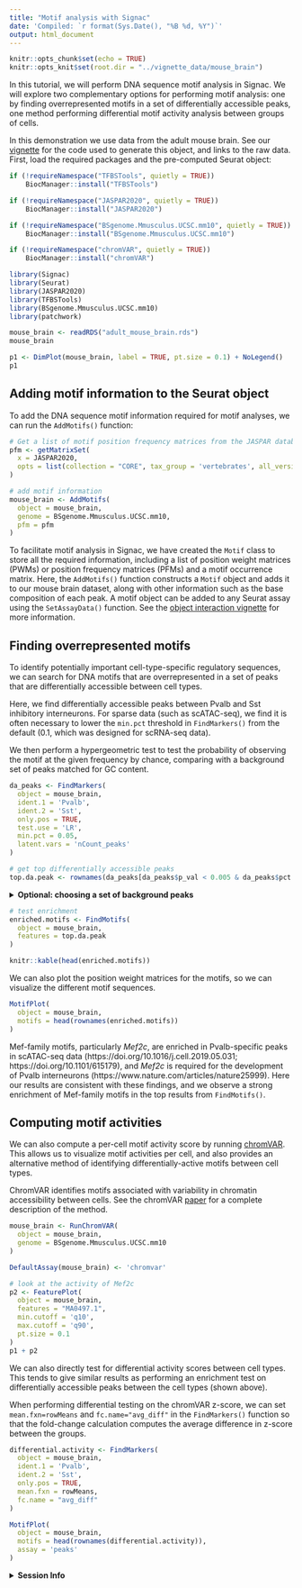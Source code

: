 ```yaml
---
title: "Motif analysis with Signac"
date: 'Compiled: `r format(Sys.Date(), "%B %d, %Y")`'
output: html_document
---
```


```r
knitr::opts_chunk$set(echo = TRUE)
knitr::opts_knit$set(root.dir = "../vignette_data/mouse_brain")
```

In this tutorial, we will perform DNA sequence motif analysis in Signac. We will
explore two complementary options for performing motif analysis: one by finding
overrepresented motifs in a set of differentially accessible peaks, one method
performing differential motif activity analysis between groups of cells.

In this demonstration we use data from the adult mouse brain. See our
[vignette](mouse_brain_vignette.html) for the code used to generate this object,
and links to the raw data. First, load the required packages and the
pre-computed Seurat object:

```r
if (!requireNamespace("TFBSTools", quietly = TRUE))
    BiocManager::install("TFBSTools")

if (!requireNamespace("JASPAR2020", quietly = TRUE))
    BiocManager::install("JASPAR2020")

if (!requireNamespace("BSgenome.Mmusculus.UCSC.mm10", quietly = TRUE))
    BiocManager::install("BSgenome.Mmusculus.UCSC.mm10")

if (!requireNamespace("chromVAR", quietly = TRUE))
    BiocManager::install("chromVAR")
```

```r
library(Signac)
library(Seurat)
library(JASPAR2020)
library(TFBSTools)
library(BSgenome.Mmusculus.UCSC.mm10)
library(patchwork)
```

```r
mouse_brain <- readRDS("adult_mouse_brain.rds")
mouse_brain
```

```r
p1 <- DimPlot(mouse_brain, label = TRUE, pt.size = 0.1) + NoLegend()
p1
```

## Adding motif information to the Seurat object

To add the DNA sequence motif information required for motif analyses, we can
run the `AddMotifs()` function:

```r
# Get a list of motif position frequency matrices from the JASPAR database
pfm <- getMatrixSet(
  x = JASPAR2020,
  opts = list(collection = "CORE", tax_group = 'vertebrates', all_versions = FALSE)
)

# add motif information
mouse_brain <- AddMotifs(
  object = mouse_brain,
  genome = BSgenome.Mmusculus.UCSC.mm10,
  pfm = pfm
)
```

To facilitate motif analysis in Signac, we have created the `Motif` class to
store all the required information, including a list of position weight matrices
(PWMs) or position frequency matrices (PFMs) and a motif occurrence matrix.
Here, the `AddMotifs()` function constructs a `Motif` object and adds it to our
mouse brain dataset, along with other information such as the base composition
of each peak. A motif object can be added to any Seurat assay using the `SetAssayData()`
function. See the [object interaction vignette](data_structures.html) for
more information.

## Finding overrepresented motifs

To identify potentially important cell-type-specific regulatory sequences, we
can search for DNA motifs that are overrepresented in a set of peaks that are
differentially accessible between cell types.

Here, we find differentially accessible peaks between Pvalb and Sst inhibitory
interneurons. For sparse data (such as scATAC-seq), we find it is often necessary
to lower the `min.pct` threshold in `FindMarkers()` from the default (0.1, which
was designed for scRNA-seq data). 

We then perform a hypergeometric test to test the probability of
observing the motif at the given frequency by chance, comparing with a
background set of peaks matched for GC content. 

```r
da_peaks <- FindMarkers(
  object = mouse_brain,
  ident.1 = 'Pvalb',
  ident.2 = 'Sst',
  only.pos = TRUE,
  test.use = 'LR',
  min.pct = 0.05,
  latent.vars = 'nCount_peaks'
)

# get top differentially accessible peaks
top.da.peak <- rownames(da_peaks[da_peaks$p_val < 0.005 & da_peaks$pct.1 > 0.2, ])
```

<details>
  <summary>**Optional: choosing a set of background peaks**</summary>
  
Matching the set of background peaks is essential when finding enriched DNA
sequence motifs. By default, we choose a set of peaks matched for GC content,
but it can be sometimes be beneficial to further restrict the background peaks
to those that are accessible in the groups of cells compared when finding
differentially accessible peaks.

The `AccessiblePeaks()` function can be used to find a set of peaks that are 
open in a subset of cells. We can use this function to first restrict the set
of possible background peaks to those peaks that were open in the set of cells
compared in `FindMarkers()`, and then create a GC-content-matched set of peaks
from this larger set using `MatchRegionStats()`.

```r
# find peaks open in Pvalb or Sst cells
open.peaks <- AccessiblePeaks(mouse_brain, idents = c("Pvalb", "Sst"))

# match the overall GC content in the peak set
meta.feature <- GetAssayData(mouse_brain, assay = "peaks", layer = "meta.features")
peaks.matched <- MatchRegionStats(
  meta.feature = meta.feature[open.peaks, ],
  query.feature = meta.feature[top.da.peak, ],
  n = 50000
)
```

`peaks.matched` can then be used as the background peak set by setting
`background=peaks.matched` in `FindMotifs()`.

</details>

```r
# test enrichment
enriched.motifs <- FindMotifs(
  object = mouse_brain,
  features = top.da.peak
)
```

```r
knitr::kable(head(enriched.motifs))
```

We can also plot the position weight matrices for the motifs, so we can
visualize the different motif sequences.

```r
MotifPlot(
  object = mouse_brain,
  motifs = head(rownames(enriched.motifs))
)
```

Mef-family motifs, particularly
*Mef2c*, are enriched in Pvalb-specific peaks in scATAC-seq data
(https://doi.org/10.1016/j.cell.2019.05.031; https://doi.org/10.1101/615179),
and *Mef2c* is required for the development of Pvalb
interneurons (https://www.nature.com/articles/nature25999). Here our results are 
consistent with these findings, and we observe a strong enrichment of Mef-family
motifs in the top results from `FindMotifs()`.

## Computing motif activities

We can also compute a per-cell motif activity score by running 
[chromVAR](https://greenleaflab.github.io/chromVAR/index.html). This allows us
to visualize motif activities per cell, and also provides an alternative method
of identifying differentially-active motifs between cell types.

ChromVAR identifies motifs associated with variability in chromatin
accessibility between cells. See the chromVAR
[paper](https://www.nature.com/articles/nmeth.4401) for a complete description
of the method.

```r
mouse_brain <- RunChromVAR(
  object = mouse_brain,
  genome = BSgenome.Mmusculus.UCSC.mm10
)

DefaultAssay(mouse_brain) <- 'chromvar'

# look at the activity of Mef2c
p2 <- FeaturePlot(
  object = mouse_brain,
  features = "MA0497.1",
  min.cutoff = 'q10',
  max.cutoff = 'q90',
  pt.size = 0.1
)
p1 + p2
```

We can also directly test for differential activity scores between cell types.
This tends to give similar results as performing an enrichment test on
differentially accessible peaks between the cell types (shown above).

When performing differential testing on the chromVAR z-score, we can set 
`mean.fxn=rowMeans` and `fc.name="avg_diff"` in the `FindMarkers()` function so
that the fold-change calculation computes the average difference in z-score
between the groups.

```r
differential.activity <- FindMarkers(
  object = mouse_brain,
  ident.1 = 'Pvalb',
  ident.2 = 'Sst',
  only.pos = TRUE,
  mean.fxn = rowMeans,
  fc.name = "avg_diff"
)

MotifPlot(
  object = mouse_brain,
  motifs = head(rownames(differential.activity)),
  assay = 'peaks'
)
```

<details>
  <summary>**Session Info**</summary>

```r
sessionInfo()
```

</details>

